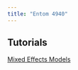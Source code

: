 ```yaml
---
title: "Entom 4940"
---
```


## Tutorials


[Mixed Effects Models](http://heather-grab.github.io/Entom-4940/mixed.html)


